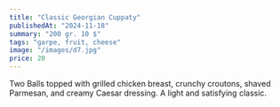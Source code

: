 ```yaml
---
title: "Classic Georgian Cuppaty"
publishedAt: "2024-11-18"
summary: "200 gr. 10 $"
tags: "garpe, fruit, cheese"
image: "/images/d7.jpg"
price: 20
---
```



Two Balls topped with grilled chicken breast, crunchy croutons, shaved Parmesan, and creamy Caesar dressing. A light and satisfying classic.
